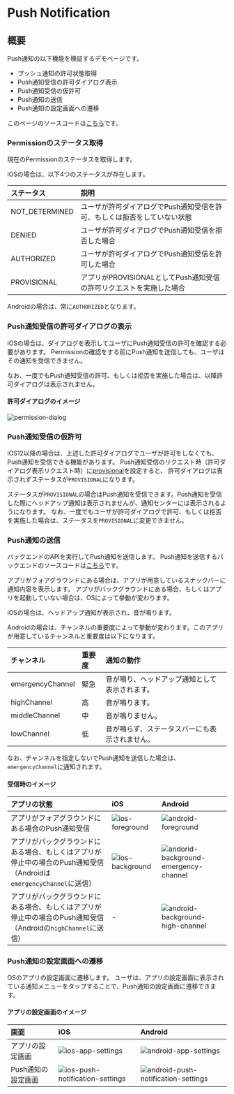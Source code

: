 # Push Notification

## 概要

Push通知の以下機能を検証するデモページです。

- プッシュ通知の許可状態取得
- Push通知受信の許可ダイアログ表示
- Push通知受信の仮許可
- Push通知の送信
- Push通知の設定画面への遷移

このページのソースコードは[こちら](https://github.com/{@inject:organization}/mobile-app-crib-notes/tree/master/example-app/SantokuApp/src/screens/demo/push-notification)です。

### Permissionのステータス取得

現在のPermissionのステータスを取得します。

iOSの場合は、以下4つのステータスが存在します。

| ステータス | 説明 |
|:--|:--|
| NOT_DETERMINED | ユーザが許可ダイアログでPush通知受信を許可、もしくは拒否をしていない状態 |
| DENIED | ユーザが許可ダイアログでPush通知受信を拒否した場合 |
| AUTHORIZED | ユーザが許可ダイアログでPush通知受信を許可した場合 |
| PROVISIONAL | アプリがPROVISIONALとしてPush通知受信の許可リクエストを実施した場合 |

Androidの場合は、常に`AUTHORIZED`となります。

### Push通知受信の許可ダイアログの表示

iOSの場合は、ダイアログを表示してユーザにPush通知受信の許可を確認する必要があります。
Permissionの確認をする前にPush通知を送信しても、ユーザはその通知を受信できません。

なお、一度でもPush通知受信の許可、もしくは拒否を実施した場合は、以降許可ダイアログは表示されません。

#### 許可ダイアログのイメージ

![permission-dialog](./ios-permission-dialog.png)

### Push通知受信の仮許可

iOS12以降の場合は、上述した許可ダイアログでユーザが許可をしなくても、Push通知を受信できる機能があります。
Push通知受信のリクエスト時（許可ダイアログ表示リクエスト時）に[provisional](https://rnfirebase.io/messaging/ios-permissions#permission-settings)を設定すると、
許可ダイアログは表示されずステータスが`PROVISIONAL`になります。

ステータスが`PROVISIONAL`の場合はPush通知を受信できます。Push通知を受信した際にヘッドアップ通知は表示されませんが、通知センターには表示されるようになります。
なお、一度でもユーザが許可ダイアログで許可、もしくは拒否を実施した場合は、ステータスを`PROVISIONAL`に変更できません。

### Push通知の送信

バックエンドのAPIを実行してPush通知を送信します。
Push通知を送信するバックエンドのソースコードは[こちら](https://github.com/{@inject:organization}/mobile-app-crib-notes/tree/master/example-app/santoku-app-backend/src/main/java/jp/fintan/mobile/santokuapp/infrastructure/service/FcmPushNotifier.java)です。

アプリがフォアグラウンドにある場合は、アプリが用意しているスナックバーに通知内容を表示します。
アプリがバックグラウンドにある場合、もしくはアプリを起動していない場合は、OSによって挙動が変わります。

iOSの場合は、ヘッドアップ通知が表示され、音が鳴ります。

Androidの場合は、チャンネルの重要度によって挙動が変わります。このアプリが用意しているチャンネルと重要度は以下になります。

| チャンネル | 重要度 | 通知の動作 |
|:--|:--|:--|
| emergencyChannel | 緊急 | 音が鳴り、ヘッドアップ通知として表示されます。 |
| highChannel | 高 | 音が鳴ります。 |
| middleChannel | 中 | 音が鳴りません。 |
| lowChannel | 低 | 音が鳴らず、ステータスバーにも表示されません。 |

なお、チャンネルを指定しないでPush通知を送信した場合は、`emergencyChannel`に通知されます。

#### 受信時のイメージ

| アプリの状態 | iOS | Android |
|:--|:--|:--|
|アプリがフォアグラウンドにある場合のPush通知受信|![ios-foreground](./ios-foreground.png)|![android-foreground](./android-foreground.png)|
|アプリがバックグラウンドにある場合、もしくはアプリが停止中の場合のPush通知受信<br/>（Androidは`emergencyChannel`に送信）|![ios-background](./ios-background.png)|![andorid-background-emergency-channel](./android-background-emergency-channel.png)|
|アプリがバックグラウンドにある場合、もしくはアプリが停止中の場合のPush通知受信<br/>（Androidの`highChannel`に送信）|-|![android-background-high-channel](./android-background-high-channel.png)|

### Push通知の設定画面への遷移

OSのアプリの設定画面に遷移します。
ユーザは、アプリの設定画面に表示されている通知メニューをタップすることで、Push通知の設定画面に遷移できます。

#### アプリの設定画面のイメージ

| 画面 | iOS | Android |
|:--|:--|:--|
| アプリの設定画面 |![ios-app-settings](./ios-app-settings.png)|![android-app-settings](./android-app-settings.png)|
| Push通知の設定画面 |![ios-push-notification-settings](./ios-push-notification-settings.png)|![android-push-notification-settings](./android-push-notification-settings.png)|
